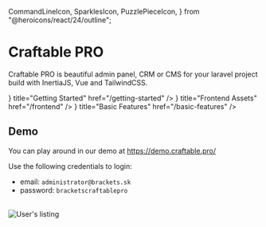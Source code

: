   CommandLineIcon,
  SparklesIcon,
  PuzzlePieceIcon,
} from "@heroicons/react/24/outline";

# Craftable PRO

Craftable PRO is beautiful admin panel, CRM or CMS for your laravel project build with InertiaJS, Vue and TailwindCSS.

<Cards>
  <Card
    icon={<CommandLineIcon />}
    title="Getting Started"
    href="/getting-started"
  />
  <Card icon={<SparklesIcon />} title="Frontend Assets" href="/frontend" />
  <Card
    icon={<PuzzlePieceIcon />}
    title="Basic Features"
    href="/basic-features"
  />
</Cards>

## Demo

You can play around in our demo at https://demo.craftable.pro/

Use the following credentials to login:

- email: `administrator@brackets.sk`
- password: `bracketscraftablepro`

<br />
<Image alt="User's listing" src="/images/demo.png" />
